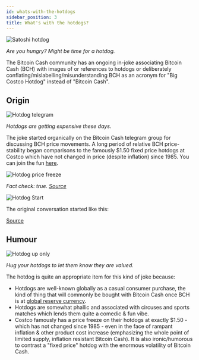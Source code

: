 ```yaml
---
id: whats-with-the-hotdogs
sidebar_position: 3
title: What's with the hotdogs?
---
```



<img src={satoshiHotdog} alt="Satoshi hotdog" />

_Are you hungry? Might be time for a hotdog._

The Bitcoin Cash community has an ongoing in-joke associating Bitcoin Cash (BCH) with images of or references to hotdogs or deliberately conflating/mislabelling/misunderstanding BCH as an acronym for "Big Costco Hotdog" instead of "Bitcoin Cash".

## Origin

<img src={hotdogTelegram} alt="Hotdog telegram" />

_Hotdogs are getting expensive these days._

The joke started organically on the Bitcoin Cash telegram group for discussing BCH price movements. A long period of relative BCH price-stability began comparisons to the famously $1.50 fixed price hotdogs at Costco which have not changed in price (despite inflation) since 1985. You can join the fun [here](https://t.me/bchpricechannel).

<img src={hotdogPriceFreeze} alt="Hotdog price freeze" />

_Fact check: true. [Source](https://www.snopes.com/fact-check/costco-founder-kill-hotdogs/)_

<img src={hotdogStart} alt="Hotdog Start" />

The original conversation started like this:

[Source](https://t.me/bchpricechannel/67013)

## Humour

<img src={hotdogUpOnly} alt="Hotdog up only" />

_Hug your hotdogs to let them know they are valued._

The hotdog is quite an appropriate item for this kind of joke because:

- Hotdogs are well-known globally as a casual consumer purchase, the kind of thing that will commonly be bought with Bitcoin Cash once BCH is at [global reserve currency](/faqs/Global-Reserve-Currency/what-do-you-mean-global-reserve-currency).
- Hotdogs are somewhat phallic and associated with circuses and sports matches which lends them quite a comedic & fun vibe.
- Costco famously has a price freeze on their hotdogs at exactly $1.50 - which has not changed since 1985 - even in the face of rampant inflation & other product cost increase (emphasizing the whole point of limited supply, inflation resistant Bitcoin Cash). It is also ironic/humorous to contrast a "fixed price" hotdog with the enormous volatility of Bitcoin Cash.
